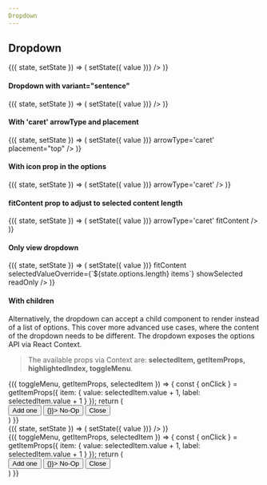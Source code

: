 ```yaml
---
Dropdown
---
```


## Dropdown

<div className="components-container -spaced -width-200">
  <State initial={{ options:
    [{ label: 'Blue', value: 'blue' },
      { label: 'Red', value: 'red' },
      { label: 'Green', value: 'green' }],
      value: { label: 'Red', value: 'red' }
    }}>
    {({ state, setState }) => (
      <Dropdown
        label="colors"
        options={state.options}
        value={state.value}
        onChange={value => setState({ value })}
      />
    )}
  </State>
</div>

#### Dropdown with variant="sentence"

<div className="components-container -spaced -width-200">
  <State initial={{ options:
    [{ label: 'Blue', value: 'blue' },
      { label: 'Red', value: 'red' },
      { label: 'Green', value: 'green' }],
      value: { label: 'Red', value: 'red' }
    }}>
    {({ state, setState }) => (
      <Dropdown
        variant="sentence"
        options={state.options}
        value={state.value}
        onChange={value => setState({ value })}
      />
    )}
  </State>
</div>

#### With 'caret' arrowType and placement

<div className="components-container -spaced -width-200">
  <State initial={{ options:
    [{ label: 'Blue', value: 'blue' },
      { label: 'Red', value: 'red' },
      { label: 'Green', value: 'green' }],
      value: { label: 'Red', value: 'red' }
    }}>
    {({ state, setState }) => (
      <Dropdown
        label="colors"
        options={state.options}
        value={state.value}
        onChange={value => setState({ value })}
        arrowType='caret'
        placement="top"
      />
    )}
  </State>
</div>

#### With icon prop in the options

<div className="components-container -spaced -width-200">
  <State initial={{ options:
    [{ label: 'Blue', value: 'blue', icon: 'close' },
      { label: 'Red', value: 'red', icon: 'close' },
      { label: 'Green', value: 'green', icon: 'close' }],
      value: { label: 'Red', value: 'red', icon: 'close' }
    }}>
    {({ state, setState }) => (
      <Dropdown
        label="colors"
        options={state.options}
        value={state.value}
        onChange={value => setState({ value })}
        arrowType='caret'
      />
    )}
  </State>
</div>

#### fitContent prop to adjust to selected content length

<div className="components-container -spaced">
  <State initial={{ options:
    [{ label: 'Blue', value: 'blue' },
      { label: 'Red', value: 'red' },
      { label: 'Green', value: 'green' }],
      value: { label: 'Red', value: 'red' }
    }}>
    {({ state, setState }) => (
      <Dropdown
        label="colors"
        options={state.options}
        value={state.value}
        onChange={value => setState({ value })}
        arrowType='caret'
        fitContent
      />
    )}
  </State>
</div>

#### Only view dropdown

<div className="components-container -spaced">
  <State initial={{ options:
    [{ label: 'Blue', value: 'blue' },
      { label: 'Red', value: 'red' },
      { label: 'Green', value: 'green' }],
      value: { label: 'Red', value: 'red' }
    }}>
    {({ state, setState }) => (
      <Dropdown
        label="colors"
        options={state.options}
        value={state.value}
        onChange={value => setState({ value })}
        fitContent
        selectedValueOverride={`${state.options.length} items`}
        showSelected
        readOnly
      />
    )}
  </State>
</div>

#### With children

Alternatively, the dropdown can accept a child component to render instead of a list of options.
This cover more advanced use cases, where the content of the dropdown needs to be different. The dropdown exposes the options API via React Context.
> The available props via Context are: **selectedItem, getItemProps, highlightedIndex, toggleMenu**.


<div className="components-container -spaced -width-200">
  <Dropdown
    initialValue={{ value: 0, label: '0' }}
  >
    <div>
      <Context.Consumer>
        {({ toggleMenu, getItemProps, selectedItem }) => {
          const { onClick } = getItemProps({
            item: {
              value: selectedItem.value + 1,
              label: selectedItem.value + 1
            }
          });
          return (
            <div>
              <Button color="charcoal" size="sm" onClick={onClick}>Add one</Button>
              <Button color="gray"  size="sm" onClick={() => {}}>
                No-Op
              </Button>
              <Button color="pink"  size="sm" onClick={toggleMenu}>
                Close
              </Button>
            </div>
          )
        }}
      </Context.Consumer>
    </div>
  </Dropdown>
</div>

<PropsTable of={Dropdown} />

<Playground>
  <div className="components-container -spaced -width-200">
    <State initial={{ options:
      [{ label: 'Blue', value: 'blue' },
        { label: 'Red', value: 'red' },
        { label: 'Green', value: 'green' }],
        value: { label: 'Red', value: 'red' }
      }}>
      {({ state, setState }) => (
        <Dropdown
          label="colors"
          options={state.options}
          value={state.value}
          onChange={value => setState({ value })}
        />
      )}
    </State>
  </div>
  
  <div className="components-container -spaced -width-200">
    <Dropdown
      initialValue={{ value: 0, label: 0 }}
    >
      <div>
        <Context.Consumer>
          {({ toggleMenu, getItemProps, selectedItem }) => {
            const { onClick } = getItemProps({
              item: {
                value: selectedItem.value + 1,
                label: selectedItem.value + 1
              }
            });
            return (
              <div>
                <Button color="charcoal" size="sm" onClick={onClick}>Add one</Button>
                <Button color="gray"  size="sm" onClick={() => {}}>
                  No-Op
                </Button>
                <Button color="pink"  size="sm" onClick={toggleMenu}>
                  Close
                </Button>
              </div>
            )
          }}
        </Context.Consumer>
      </div>
    </Dropdown>
  </div>
</Playground>
